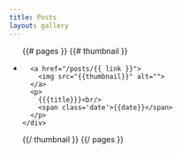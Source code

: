 ```yaml
---
title: Posts
layout: gallery
---
```


<style>
ul.thumbnails {
  margin-top: 10px;
}
</style>

<ul class="thumbnails">
  {{# pages }}
  {{# thumbnail }}
  <li class="span4">
    <div class="thumbnail">
      <a href="/posts/{{ link }}">
        <img src="{{thumbnail}}" alt="">
      </a>
      <p>
        {{{title}}}<br/>
        <span class='date'>{{date}}</span>
      </p>
    </div>
  </li>
  {{/ thumbnail }}
  {{/ pages }}
</ul>
